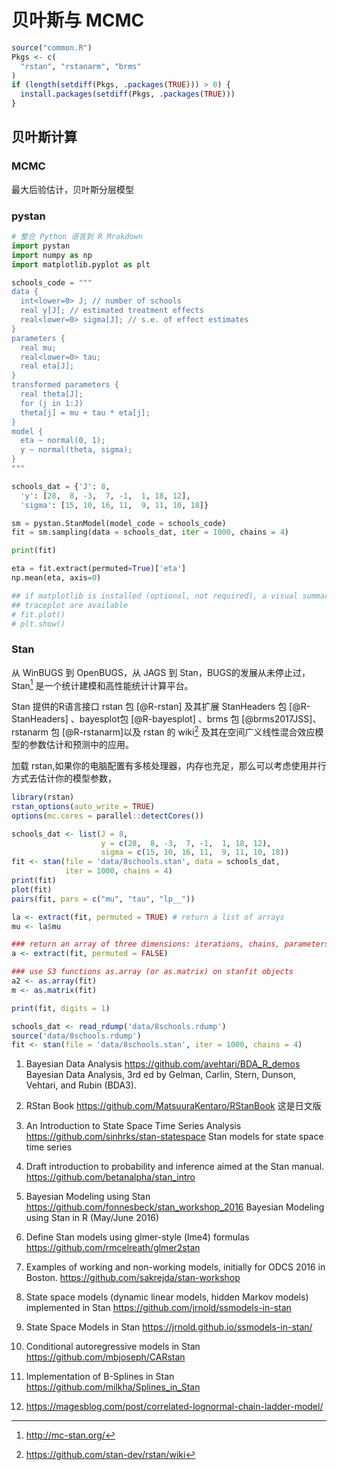 # 贝叶斯与 MCMC {#bayes-mcmc}

```r
source("common.R")
Pkgs <- c(
  "rstan", "rstanarm", "brms"
)
if (length(setdiff(Pkgs, .packages(TRUE))) > 0) {
  install.packages(setdiff(Pkgs, .packages(TRUE)))
}
```

## 贝叶斯计算

### MCMC

最大后验估计，贝叶斯分层模型

### pystan

```python
# 整合 Python 语言到 R Mrakdown 
import pystan
import numpy as np
import matplotlib.pyplot as plt

schools_code = """
data {
  int<lower=0> J; // number of schools
  real y[J]; // estimated treatment effects
  real<lower=0> sigma[J]; // s.e. of effect estimates
}
parameters {
  real mu;
  real<lower=0> tau;
  real eta[J];
}
transformed parameters {
  real theta[J];
  for (j in 1:J)
  theta[j] = mu + tau * eta[j];
}
model {
  eta ~ normal(0, 1);
  y ~ normal(theta, sigma);
}
"""

schools_dat = {'J': 8,
  'y': [28,  8, -3,  7, -1,  1, 18, 12],
  'sigma': [15, 10, 16, 11,  9, 11, 10, 18]}

sm = pystan.StanModel(model_code = schools_code)
fit = sm.sampling(data = schools_dat, iter = 1000, chains = 4)

print(fit)

eta = fit.extract(permuted=True)['eta']
np.mean(eta, axis=0)

## if matplotlib is installed (optional, not required), a visual summary and
## traceplot are available
# fit.plot()
# plt.show()
```

### Stan

从 WinBUGS\index{WinBUGS} 到 OpenBUGS\index{OpenBUGS}，从 JAGS\index{JAGS} 到 Stan\index{Stan}，BUGS\index{BUGS}的发展从未停止过，Stan^[<http://mc-stan.org/>] 是一个统计建模和高性能统计计算平台。

Stan 提供的R语言接口 rstan 包 [@R-rstan] 及其扩展 StanHeaders 包 [@R-StanHeaders] 、bayesplot包 [@R-bayesplot] 、brms 包 [@brms2017JSS]、 rstanarm 包 [@R-rstanarm]以及 rstan 的 wiki^[<https://github.com/stan-dev/rstan/wiki>] 及其在空间广义线性混合效应模型的参数估计和预测中的应用。

加载 rstan,如果你的电脑配置有多核处理器，内存也充足，那么可以考虑使用并行方式去估计你的模型参数，

```r
library(rstan)
rstan_options(auto_write = TRUE)
options(mc.cores = parallel::detectCores())
```


```r
schools_dat <- list(J = 8, 
                    y = c(28,  8, -3,  7, -1,  1, 18, 12),
                    sigma = c(15, 10, 16, 11,  9, 11, 10, 18))
fit <- stan(file = 'data/8schools.stan', data = schools_dat, 
            iter = 1000, chains = 4)
print(fit)
plot(fit)
pairs(fit, pars = c("mu", "tau", "lp__"))

la <- extract(fit, permuted = TRUE) # return a list of arrays 
mu <- la$mu 

### return an array of three dimensions: iterations, chains, parameters 
a <- extract(fit, permuted = FALSE) 

### use S3 functions as.array (or as.matrix) on stanfit objects
a2 <- as.array(fit)
m <- as.matrix(fit)

print(fit, digits = 1)

schools_dat <- read_rdump('data/8schools.rdump')
source('data/8schools.rdump') 
fit <- stan(file = 'data/8schools.stan', iter = 1000, chains = 4)
```

1. Bayesian Data Analysis <https://github.com/avehtari/BDA_R_demos>
Bayesian Data Analysis, 3rd ed by Gelman, Carlin, Stern, Dunson, Vehtari, and Rubin (BDA3).

2. RStan Book <https://github.com/MatsuuraKentaro/RStanBook> 这是日文版

3. An Introduction to State Space Time Series Analysis <https://github.com/sinhrks/stan-statespace>
Stan models for state space time series

4. Draft introduction to probability and inference aimed at the Stan manual. <https://github.com/betanalpha/stan_intro>


5. Bayesian Modeling using Stan
<https://github.com/fonnesbeck/stan_workshop_2016>
Bayesian Modeling using Stan in R (May/June 2016)

6. Define Stan models using glmer-style (lme4) formulas
<https://github.com/rmcelreath/glmer2stan>

7. Examples of working and non-working models, initially for ODCS 2016 in Boston.
<https://github.com/sakrejda/stan-workshop>

8. State space models (dynamic linear models, hidden Markov models) implemented in Stan
<https://github.com/jrnold/ssmodels-in-stan>

9. State Space Models in Stan <https://jrnold.github.io/ssmodels-in-stan/>

10. Conditional autoregressive models in Stan <https://github.com/mbjoseph/CARstan>

11. Implementation of B-Splines in Stan <https://github.com/milkha/Splines_in_Stan>

12. <https://magesblog.com/post/correlated-lognormal-chain-ladder-model/>

